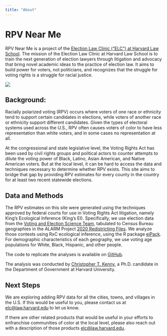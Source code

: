 ```yaml
---
title: "About"
---
```


# RPV Near Me

RPV Near Me is a project of the [Election Law Clinic (“ELC”) at Harvard Law School](https://www.hlselectionlaw.org/). The mission of the Election Law Clinic at Harvard Law School is to train the next generation of election lawyers through litigation and advocacy that bring novel academic ideas to the practice of election law. It aims to build power for voters, not politicians, and recognizes that the struggle for voting rights is a struggle for racial justice.


![](elc.png)

## Background:

Racially polarized voting (RPV) occurs where voters of one race or ethnicity tend to support certain candidates in elections, while voters of another race or ethnicity support different candidates. Given the types of electoral systems used across the U.S., RPV often causes voters of color to have less representation than white voters, and in some cases no representation at all.  

At the congressional and state legislative level, the Voting Rights Act has been used by civil rights groups and political actors to counter attempts to dilute the voting power of Black, Latino, Asian American, and Native American voters. But at the local level, it can be hard to access the data and techniques necessary to determine whether RPV exists. This site aims to bridge that gap by providing RPV estimates for every county in the country for at least two recent statewide elections. 

## Data and Methods 

The RPV estimates on this site were generated using the techniques approved by federal courts for use in Voting Rights Act litigation, namely King’s Ecological Inference (King’s EI). Specifically, we use election data from the [Voting and Election Science Team](https://dataverse.harvard.edu/dataverse/electionscience), tabulated to Census Bureau geographies in the ALARM Project [2020 Redistricting Files](https://alarm-redist.github.io/posts/2021-08-10-census-2020/). We analyze those contests using RxC ecological inference, using the R package [eiPack](http://www.olivialau.org/software/eiPack.html). For demographic characteristics of each geography, we use voting age populations for White, Black, Hispanic, and other people.

The code to replicate the analyses is available on [GitHub](https://github.com/electionlawclinic/rpvnearme).

The analysis was conducted by [Christopher T. Kenny](https://christophertkenny.com/), a Ph.D. candidate in the Department of Government at Harvard University.

## Next Steps 

We are exploring adding RPV data for all the cities, towns, and villages in the U.S. If this would be useful to you, please contact us at [elc@law.harvard.edu](mailto:elc@law.harvard.edu) to let us know.  

If there are other related products that would be useful in your efforts to enfranchise communities of color at the local level, please also reach out with a description of those products [elc@law.harvard.edu](mailto:elc@law.harvard.edu). 
